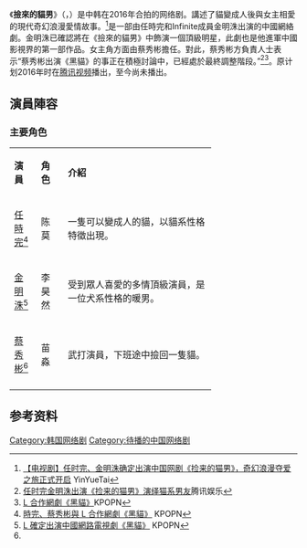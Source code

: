 {{onesource|time=2016-06-24T13:12:57+00:00}}
{{refimprove|time=2016-06-24T13:12:57+00:00}}
{{Infobox Television
| show_name            = 撿來的貓男
| original_name        = 주워온 고양이남자
| image                = 
| caption              =  
| genre                =
| format               = 
| creator              = 
| based_on             =
| developer            = 
| writer               = 玖月晞
| director             = 朴賢真
| starring             = [[任時完|任時完]]、[[金明洙|金明洙]]、[[蔡秀彬|蔡秀彬]]
| theme_music_composer = 
| opentheme            = 
| endtheme             = 
| composer             = 
| country              = 
| language             = 
| num_episodes         = 10
| producer             = 
| location             = 
| runtime              = 約25分鐘
| company              = [[文化廣播_(韓國)|MBC]]<br>[[上海由爱影视|上海由爱影视]]
| channel              = [[腾讯视频|腾讯视频]]
| first_run            = 
| first_aired          = {{Start date|2016|}}
| last_aired           = 
| related              = 
| website              = 
| 港澳名稱             = 
}}
《'''撿來的貓男'''》（{{lang-ko|'''주워온 고양이남자'''}}，{{lang-en|'''My Catman'''}}）是中韩在2016年合拍的网络剧。講述了貓變成人後與女主相愛的現代奇幻浪漫愛情故事。<ref>[http://news.yinyuetai.com/article/dujia/24220 【电视剧】任时完、金明洙确定出演中国网剧《捡来的猫男》，奇幻浪漫夺爱之旅正式开启] {{webarchive|url=https://web.archive.org/web/20160813140933/http://news.yinyuetai.com/article/dujia/24220 |date=2016-08-13 }}YinYueTai </ref>是一部由任時完和Infinite成員金明洙出演的中國網絡劇。金明洙已確認將在《撿來的貓男》中飾演一個頂級明星，此劇也是他進軍中國影視界的第一部作品。女主角方面由蔡秀彬擔任。對此，蔡秀彬方負責人士表示“蔡秀彬出演《黑貓》的事正在積極討論中，已經處於最終調整階段。”<ref>[http://ent.qq.com/a/20160606/049132.htm1 任时完金明洙出演《捡来的猫男》演绎猫系男友]腾讯娱乐 </ref><ref>[http://kpopn.niusnews.com/=K043gw45時完、蔡秀彬與 L 合作網劇《黑貓》]{{Dead link|date=2018年7月 |bot=InternetArchiveBot |fix-attempted=no }}KPOPN </ref>。原计划2016年时在[[腾讯视频|腾讯视频]]播出，至今尚未播出。

== 演員陣容 ==
=== 主要角色 ===
{| class="wikitable" width="70%" style="text-align:center"
|- style="background:Purple; color:white" align=center
| width="10%"|'''演員''' 
| width="10%"|'''角色'''  
|'''介紹'''
|-
|[[任時完|任時完]]<ref name="#1">[http://kpopn.niusnews.com/=K043gw45 時完、蔡秀彬與 L 合作網劇《黑貓》] {{Wayback|url=http://kpopn.niusnews.com/=K043gw45 |date=20160608010743 }}KPOPN</ref> || 陈莫 || 一隻可以變成人的貓，以貓系性格特徵出現。
|-
|[[金明洙|金明洙]]<ref>[http://kpopn.niusnews.com/=K20jquu9 L 確定出演中國網路電視劇《黑貓》] {{Wayback|url=http://kpopn.niusnews.com/=K20jquu9 |date=20160728214036 }}KPOPN</ref> || 李昊然||  受到眾人喜愛的多情頂級演員，是一位犬系性格的暖男。
|-
|[[蔡秀彬|蔡秀彬]]<ref name="#1"/> || 苗淼 || 武打演員，下班途中撿回一隻貓。
|-
|}

==参考资料==
{{reflist}}

[[Category:韩国网络剧|Category:韩国网络剧]]
[[Category:待播的中国网络剧|Category:待播的中国网络剧]]